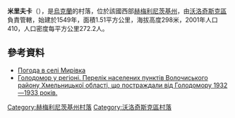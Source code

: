 {{coord|49|29|13|N|26|15|42|E|scale:100000|display=title}}

'''米里夫卡'''（{{lang-uk|Мирівка}}），是[[烏克蘭|烏克蘭]]的村落，位於該國西部[[赫梅利尼茨基州|赫梅利尼茨基州]]，由[[沃洛奇斯克區|沃洛奇斯克區]]負責管轄，始建於1549年，面積1.51平方公里，海拔高度298米，2001年人口410，人口密度每平方公里272.2人。

==參考資料==
* [http://weather.in.ua/ua/hmel'nickaja/15686 Погода в селі Мирівка] {{Wayback|url=http://weather.in.ua/ua/hmel%27nickaja/15686 |date=20111220094124 }}
* [https://web.archive.org/web/20160304103840/http://admvol.at.ua/golodvregioni.doc Голодомор у регіоні. Перелік населених пунктів Волочиського району Хмельницької області, що постраждали від Голодомору 1932—1933 років.]

{{DEFAULTSORT:Мирівка}}
[[Category:赫梅利尼茨基州村落|Category:赫梅利尼茨基州村落]]
[[Category:沃洛奇斯克區村落|Category:沃洛奇斯克區村落]]


{{Khmelnytskyi-geo-stub}}